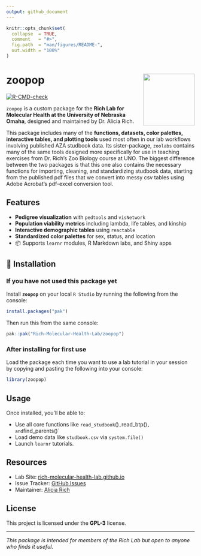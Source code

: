 ```yaml
---
output: github_document
---
```


<!-- README.md is generated from README.Rmd. Please edit that file -->

```r
knitr::opts_chunk$set(
  collapse  = TRUE,
  comment   = "#>",
  fig.path  = "man/figures/README-",
  out.width = "100%"
)
```

# zoopop <img src="man/figures/logo_richlab.png" align="right" height="138"/>

<!-- badges: start -->
[![R-CMD-check](https://github.com/Rich-Molecular-Health-Lab/zoopop/actions/workflows/R-CMD-check.yaml/badge.svg)](https://github.com/Rich-Molecular-Health-Lab/zoopop/actions/workflows/R-CMD-check.yaml)
<!-- badges: end -->

`zoopop` is a custom package for the **Rich Lab for Molecular Health at the University of Nebraska Omaha**, designed and maintained by Dr. Alicia Rich.

This package includes many of the **functions, datasets, color palettes, interactive tables, and plotting tools** used most often in our lab workflows involving published AZA studbook data. Its sister-package, `zoolabs` contains many of the same tools designed more specifically for use in teaching exercises from Dr. Rich's Zoo Biology course at UNO. The biggest difference between the two packages is that this one also contains the necessary functions for importing, cleaning, and standardizing studbook data, starting from the published pdf files that we convert into messy csv tables using Adobe Acrobat's pdf-excel conversion tool.

## Features

- **Pedigree visualization** with `pedtools` and `visNetwork`
- **Population viability metrics** including lambda, life tables, and kinship
- **Interactive demographic tables** using `reactable`
- **Standardized color palettes** for sex, status, and location
- 📦 Supports `learnr` modules, R Markdown labs, and Shiny apps

## 🚀 Installation {.tabset}

### If you have not used this package yet

Install **`zoopop`** on your local `R Studio` by running the following from the console:

```r
install.packages("pak")
```

Then run this from the same console:

```r
pak::pak("Rich-Molecular-Health-Lab/zoopop")
```

### After installing for first use

Load the package each time you want to use a lab tutorial in your session by copying and pasting the following into your console:

```r
library(zoopop)
```

## Usage

Once installed, you’ll be able to:

- Use all core functions like `read_studbook`()`, `read_btp()`, and `find_parents()`
- Load demo data like `studbook.csv` via `system.file()`
- Launch `learnr` tutorials.


## Resources

- Lab Site: [rich-molecular-health-lab.github.io](https://github.com/Rich-Molecular-Health-Lab)
- Issue Tracker: [GitHub Issues](https://github.com/Rich-Molecular-Health-Lab/zoopop/issues)
- Maintainer: [Alicia Rich](mailto:aliciarich@unomaha.edu)

## License

This project is licensed under the **GPL-3** license.

---

_This package is intended for members of the Rich Lab but open to anyone who finds it useful._
